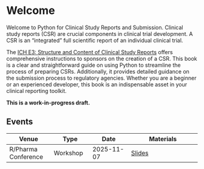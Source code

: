 # Welcome {.unnumbered}

Welcome to Python for Clinical Study Reports and Submission.
Clinical study reports (CSR) are crucial components in clinical trial development.
A CSR is an "integrated" full scientific report of an individual clinical trial.

The [ICH E3: Structure and Content of Clinical Study Reports](https://database.ich.org/sites/default/files/E3_Guideline.pdf)
offers comprehensive instructions to sponsors on the creation of a CSR.
This book is a clear and straightforward guide on using Python to streamline the
process of preparing CSRs. Additionally, it provides detailed guidance on the
submission process to regulatory agencies. Whether you are a beginner or an
experienced developer, this book is an indispensable asset in your
clinical reporting toolkit.

**This is a work-in-progress draft.**

::: {.content-visible when-format="html"}

## Events {.unnumbered}

| Venue | Type | Date | Materials |
|-------|------|------|-----------|
| R/Pharma Conference | Workshop | 2025-11-07 | [Slides](https://pycsr.org/slides/workshop-slides.html) |

:::
